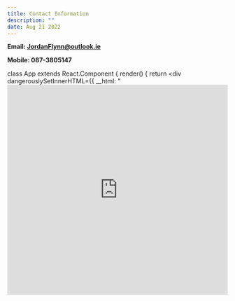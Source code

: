 ```yaml
---
title: Contact Information
description: ""
date: Aug 21 2022
---
```



**Email: JordanFlynn@outlook.ie**

**Mobile: 087-3805147**

class App extends React.Component {
  render() {
    return <div dangerouslySetInnerHTML={{ __html: "<iframe width="640px" height="480px" src="https://forms.office.com/Pages/ResponsePage.aspx?id=DQSIkWdsW0yxEjajBLZtrQAAAAAAAAAAAAO__dX4UGBUQVg5Wkk5NDZZN0xaOFlIQzVITUk5MFJEMC4u&embed=true" frameborder="0" marginwidth="0" marginheight="0" style="border: none; max-width:100%; max-height:100vh" allowfullscreen webkitallowfullscreen mozallowfullscreen msallowfullscreen> />"}} />;
  }
}
ReactDOM.render(<App />, document.getElementById("container"));